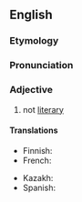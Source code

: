 ==English==

===Etymology===
{{prefix|en|non|literary}}

===Pronunciation===
{{rfp|en}}

===Adjective===
{{en-adj|-}}

# not [[literary]]

====Translations====
{{trans-top|not literary}}
* Finnish: {{t-needed|fi}}
* French: {{t-needed|fr}}
{{trans-mid}}
* Kazakh: {{t|kk|бейәдеби}}
* Spanish: {{t-needed|es}}
{{trans-bottom}}